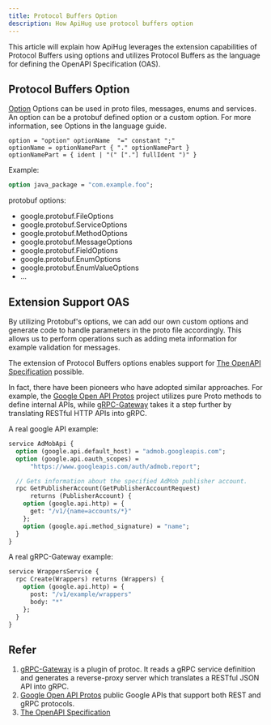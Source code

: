 ```yaml
---
title: Protocol Buffers Option
description: How ApiHug use protocol buffers option
---
```


This article will explain how ApiHug leverages the extension capabilities of Protocol Buffers using options and utilizes Protocol Buffers as the language for defining the OpenAPI Specification (OAS).

## Protocol Buffers Option

[Option](https://protobuf.dev/reference/protobuf/proto3-spec/#option) Options can be used in proto files, messages, enums and services. An option can be a protobuf defined option or a custom option. For more information, see Options in the language guide.

```shell
option = "option" optionName  "=" constant ";"
optionName = optionNamePart { "." optionNamePart }
optionNamePart = { ident | "(" ["."] fullIdent ")" }

```

Example:

```protobuf
option java_package = "com.example.foo";
```

protobuf options:

- google.protobuf.FileOptions
- google.protobuf.ServiceOptions
- google.protobuf.MethodOptions
- google.protobuf.MessageOptions
- google.protobuf.FieldOptions
- google.protobuf.EnumOptions
- google.protobuf.EnumValueOptions
- ...

## Extension Support OAS

By utilizing Protobuf's options, we can add our own custom options and generate code to handle parameters in the proto file accordingly. This allows us to perform operations such as adding meta information for example validation for messages.

The extension of Protocol Buffers options enables support for [The OpenAPI Specification](https://github.com/OAI/OpenAPI-Specification) possible.

In fact, there have been pioneers who have adopted similar approaches. For example, the [Google Open API Protos](https://github.com/googleapis/googleapis/tree/master/google/api) project utilizes pure Proto methods to define internal APIs, while [gRPC-Gateway](https://github.com/grpc-ecosystem/grpc-gateway) takes it a step further by translating RESTful HTTP APIs into gRPC.

A real google API example:

```protobuf
service AdMobApi {
  option (google.api.default_host) = "admob.googleapis.com";
  option (google.api.oauth_scopes) =
      "https://www.googleapis.com/auth/admob.report";

  // Gets information about the specified AdMob publisher account.
  rpc GetPublisherAccount(GetPublisherAccountRequest)
      returns (PublisherAccount) {
    option (google.api.http) = {
      get: "/v1/{name=accounts/*}"
    };
    option (google.api.method_signature) = "name";
  }
}
```

A real gRPC-Gateway example:

```protobuf
service WrappersService {
  rpc Create(Wrappers) returns (Wrappers) {
    option (google.api.http) = {
      post: "/v1/example/wrappers"
      body: "*"
    };
  }
}
```


## Refer

1. [gRPC-Gateway](https://github.com/grpc-ecosystem/grpc-gateway) is a plugin of protoc. It reads a gRPC service definition and generates a reverse-proxy server which translates a RESTful JSON API into gRPC.
2. [Google Open API Protos](https://github.com/googleapis/googleapis/tree/master/google/api)  public Google APIs that support both REST and gRPC protocols.
3. [The OpenAPI Specification](https://github.com/OAI/OpenAPI-Specification)
